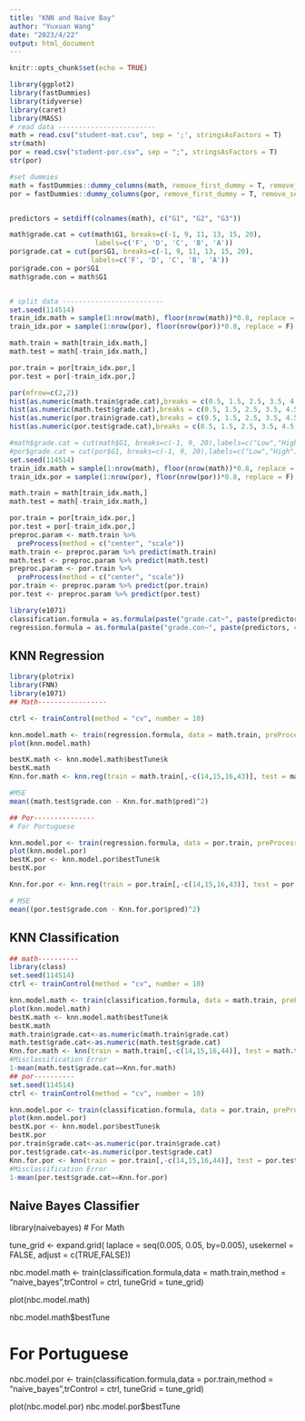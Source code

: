 ```yaml
---
title: "KNN and Naive Bay"
author: "Yuxuan Wang"
date: "2023/4/22"
output: html_document
---
```


```r
knitr::opts_chunk$set(echo = TRUE)
```

```r
library(ggplot2)
library(fastDummies)
library(tidyverse)
library(caret)
library(MASS)
# read data ------------------------
math = read.csv("student-mat.csv", sep = ';', stringsAsFactors = T)
str(math)
por = read.csv("student-por.csv", sep = ";", stringsAsFactors = T)
str(por)

#set dummies
math = fastDummies::dummy_columns(math, remove_first_dummy = T, remove_selected_columns = T)
por = fastDummies::dummy_columns(por, remove_first_dummy = T, remove_selected_columns = T)


predictors = setdiff(colnames(math), c("G1", "G2", "G3"))

math$grade.cat = cut(math$G1, breaks=c(-1, 9, 11, 13, 15, 20),
                     labels=c('F', 'D', 'C', 'B', 'A'))
por$grade.cat = cut(por$G1, breaks=c(-1, 9, 11, 13, 15, 20),
                    labels=c('F', 'D', 'C', 'B', 'A'))
por$grade.con = por$G1
math$grade.con = math$G1


# split data -------------------------
set.seed(114514)
train_idx.math = sample(1:nrow(math), floor(nrow(math))*0.8, replace = F)
train_idx.por = sample(1:nrow(por), floor(nrow(por))*0.8, replace = F)

math.train = math[train_idx.math,]
math.test = math[-train_idx.math,]

por.train = por[train_idx.por,]
por.test = por[-train_idx.por,]

```
```r
par(mfrow=c(2,2))
hist(as.numeric(math.train$grade.cat),breaks = c(0.5, 1.5, 2.5, 3.5, 4.5, 5.5),right=TRUE,freq=TRUE,main="Math Train")
hist(as.numeric(math.test$grade.cat),breaks = c(0.5, 1.5, 2.5, 3.5, 4.5, 5.5),right=TRUE,freq=TRUE,main="Math Test")
hist(as.numeric(por.train$grade.cat),breaks = c(0.5, 1.5, 2.5, 3.5, 4.5, 5.5),right=TRUE,freq=TRUE,main="Por Train")
hist(as.numeric(por.test$grade.cat),breaks = c(0.5, 1.5, 2.5, 3.5, 4.5, 5.5),right=TRUE,freq=TRUE,main="Por Test")
```
```r
#math$grade.cat = cut(math$G1, breaks=c(-1, 9, 20),labels=c("Low","High"))
#por$grade.cat = cut(por$G1, breaks=c(-1, 9, 20),labels=c("Low","High"))
set.seed(114514)
train_idx.math = sample(1:nrow(math), floor(nrow(math))*0.8, replace = F)
train_idx.por = sample(1:nrow(por), floor(nrow(por))*0.8, replace = F)

math.train = math[train_idx.math,]
math.test = math[-train_idx.math,]

por.train = por[train_idx.por,]
por.test = por[-train_idx.por,]
preproc.param <- math.train %>%
  preProcess(method = c("center", "scale"))
math.train <- preproc.param %>% predict(math.train)
math.test <- preproc.param %>% predict(math.test)
preproc.param <- por.train %>%
  preProcess(method = c("center", "scale"))
por.train <- preproc.param %>% predict(por.train)
por.test <- preproc.param %>% predict(por.test)

library(e1071)
classification.formula = as.formula(paste("grade.cat~", paste(predictors, collapse = "+"), sep = ''))
regression.formula = as.formula(paste("grade.con~", paste(predictors, collapse = "+"), sep = ''))
```

## KNN Regression
```r
library(plotrix)
library(FNN)
library(e1071)
## Math-----------------

ctrl <- trainControl(method = "cv", number = 10)

knn.model.math <- train(regression.formula, data = math.train, preProcess = c("center", "scale"), method = "knn", trControl = ctrl, tuneLength = 20)
plot(knn.model.math)

bestK.math <- knn.model.math$bestTune$k
bestK.math
Knn.for.math <- knn.reg(train = math.train[,-c(14,15,16,43)], test = math.test[,-c(14,15,16,43)], y = math.train$grade.con, k = bestK.math)

#MSE
mean((math.test$grade.con - Knn.for.math$pred)^2)

## Por---------------
# For Portuguese

knn.model.por <- train(regression.formula, data = por.train, preProcess = c("center", "scale"), method = "knn", trControl = ctrl, tuneLength = 20)
plot(knn.model.por)
bestK.por <- knn.model.por$bestTune$k
bestK.por

Knn.for.por <- knn.reg(train = por.train[,-c(14,15,16,43)], test = por.test[,-c(14,15,16,43)], y = por.train$grade.con, k = bestK.por)

# MSE
mean((por.test$grade.con - Knn.for.por$pred)^2)
```

## KNN Classification
```r
## math----------
library(class)
set.seed(114514)
ctrl <- trainControl(method = "cv", number = 10)

knn.model.math <- train(classification.formula, data = math.train, preProcess = c("center", "scale"), method = "knn", trControl = ctrl, tuneLength = 20)
plot(knn.model.math)
bestK.math <- knn.model.math$bestTune$k
bestK.math
math.train$grade.cat<-as.numeric(math.train$grade.cat)
math.test$grade.cat<-as.numeric(math.test$grade.cat)
Knn.for.math <- knn(train = math.train[,-c(14,15,16,44)], test = math.test[,-c(14,15,16,44)], cl = math.train$grade.cat, k = bestK.math)
#Misclassification Error
1-mean(math.test$grade.cat==Knn.for.math)
## por----------
set.seed(114514)
ctrl <- trainControl(method = "cv", number = 10)

knn.model.por <- train(classification.formula, data = por.train, preProcess = c("center", "scale"), method = "knn", trControl = ctrl, tuneLength = 20)
plot(knn.model.por)
bestK.por <- knn.model.por$bestTune$k
bestK.por
por.train$grade.cat<-as.numeric(por.train$grade.cat)
por.test$grade.cat<-as.numeric(por.test$grade.cat)
Knn.for.por <- knn(train = por.train[,-c(14,15,16,44)], test = por.test[,-c(14,15,16,44)], cl = por.train$grade.cat, k = bestK.por)
#Misclassification Error
1-mean(por.test$grade.cat==Knn.for.por)
```

## Naive Bayes Classifier

library(naivebayes)
# For Math

tune_grid <- expand.grid(
  laplace = seq(0.005, 0.05, by=0.005),
  usekernel = FALSE,
  adjust = c(TRUE,FALSE))

nbc.model.math <- train(classification.formula,data = math.train,method = "naive_bayes",trControl = ctrl, tuneGrid = tune_grid)

plot(nbc.model.math)



nbc.model.math$bestTune

# For Portuguese

nbc.model.por <- train(classification.formula,data = por.train,method = "naive_bayes",trControl = ctrl, tuneGrid = tune_grid)

plot(nbc.model.por)
nbc.model.por$bestTune


